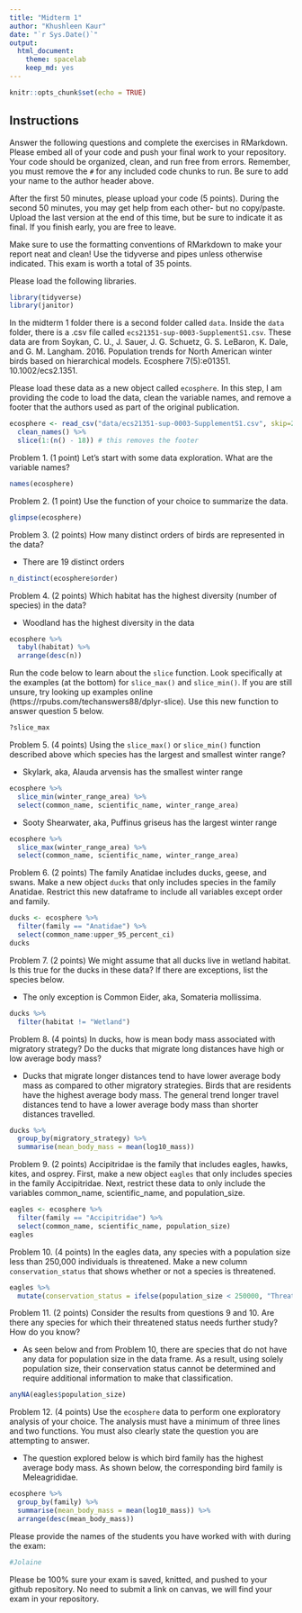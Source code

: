 ```yaml
---
title: "Midterm 1"
author: "Khushleen Kaur"
date: "`r Sys.Date()`"
output:
  html_document: 
    theme: spacelab
    keep_md: yes
---
```


```r
knitr::opts_chunk$set(echo = TRUE)
```

## Instructions
Answer the following questions and complete the exercises in RMarkdown. Please embed all of your code and push your final work to your repository. Your code should be organized, clean, and run free from errors. Remember, you must remove the `#` for any included code chunks to run. Be sure to add your name to the author header above.  

After the first 50 minutes, please upload your code (5 points). During the second 50 minutes, you may get help from each other- but no copy/paste. Upload the last version at the end of this time, but be sure to indicate it as final. If you finish early, you are free to leave.

Make sure to use the formatting conventions of RMarkdown to make your report neat and clean! Use the tidyverse and pipes unless otherwise indicated. This exam is worth a total of 35 points. 

Please load the following libraries.
```r
library(tidyverse)
library(janitor)
```

In the midterm 1 folder there is a second folder called `data`. Inside the `data` folder, there is a .csv file called `ecs21351-sup-0003-SupplementS1.csv`. These data are from Soykan, C. U., J. Sauer, J. G. Schuetz, G. S. LeBaron, K. Dale, and G. M. Langham. 2016. Population trends for North American winter birds based on hierarchical models. Ecosphere 7(5):e01351. 10.1002/ecs2.1351.  

Please load these data as a new object called `ecosphere`. In this step, I am providing the code to load the data, clean the variable names, and remove a footer that the authors used as part of the original publication.
```r
ecosphere <- read_csv("data/ecs21351-sup-0003-SupplementS1.csv", skip=2) %>% 
  clean_names() %>%
  slice(1:(n() - 18)) # this removes the footer
```

Problem 1. (1 point) Let's start with some data exploration. What are the variable names?
```r
names(ecosphere)
```

Problem 2. (1 point) Use the function of your choice to summarize the data.
```r
glimpse(ecosphere)
```

Problem 3. (2 points) How many distinct orders of birds are represented in the data?

- There are 19 distinct orders
```r
n_distinct(ecosphere$order)
```

Problem 4. (2 points) Which habitat has the highest diversity (number of species) in the data?

- Woodland has the highest diversity in the data
```r
ecosphere %>% 
  tabyl(habitat) %>% 
  arrange(desc(n))
```

Run the code below to learn about the `slice` function. Look specifically at the examples (at the bottom) for `slice_max()` and `slice_min()`. If you are still unsure, try looking up examples online (https://rpubs.com/techanswers88/dplyr-slice). Use this new function to answer question 5 below.
```r
?slice_max
```

Problem 5. (4 points) Using the `slice_max()` or `slice_min()` function described above which species has the largest and smallest winter range?

- Skylark, aka, Alauda arvensis has the smallest winter range
```r
ecosphere %>% 
  slice_min(winter_range_area) %>% 
  select(common_name, scientific_name, winter_range_area)
```
- Sooty Shearwater, aka, Puffinus griseus has the largest winter range
```r
ecosphere %>% 
  slice_max(winter_range_area) %>% 
  select(common_name, scientific_name, winter_range_area)
```
Problem 6. (2 points) The family Anatidae includes ducks, geese, and swans. Make a new object `ducks` that only includes species in the family Anatidae. Restrict this new dataframe to include all variables except order and family.
```r
ducks <- ecosphere %>% 
  filter(family == "Anatidae") %>% 
  select(common_name:upper_95_percent_ci)
ducks
```

Problem 7. (2 points) We might assume that all ducks live in wetland habitat. Is this true for the ducks in these data? If there are exceptions, list the species below.

- The only exception is Common Eider, aka,	Somateria mollissima.
```r
ducks %>% 
  filter(habitat != "Wetland")
```

Problem 8. (4 points) In ducks, how is mean body mass associated with migratory strategy? Do the ducks that migrate long distances have high or low average body mass?

- Ducks that migrate longer distances tend to have lower average body mass as compared to other migratory strategies. Birds that are residents have the highest average body mass. The general trend longer travel distances tend to have a lower average body mass than shorter distances travelled.
```r
ducks %>% 
  group_by(migratory_strategy) %>% 
  summarise(mean_body_mass = mean(log10_mass))
```

Problem 9. (2 points) Accipitridae is the family that includes eagles, hawks, kites, and osprey. First, make a new object `eagles` that only includes species in the family Accipitridae. Next, restrict these data to only include the variables common_name, scientific_name, and population_size.
```r
eagles <- ecosphere %>% 
  filter(family == "Accipitridae") %>% 
  select(common_name, scientific_name, population_size)
eagles
```

Problem 10. (4 points) In the eagles data, any species with a population size less than 250,000 individuals is threatened. Make a new column `conservation_status` that shows whether or not a species is threatened.
```r
eagles %>% 
  mutate(conservation_status = ifelse(population_size < 250000, "Threatened", "Not Threatened"))
```

Problem 11. (2 points) Consider the results from questions 9 and 10. Are there any species for which their threatened status needs further study? How do you know?

- As seen below and from Problem 10, there are species that do not have any data for population size in the data frame. As a result, using solely population size, their conservation status cannot be determined and require additional information to make that classification.
```r
anyNA(eagles$population_size)
```

Problem 12. (4 points) Use the `ecosphere` data to perform one exploratory analysis of your choice. The analysis must have a minimum of three lines and two functions. You must also clearly state the question you are attempting to answer.

- The question explored below is which bird family has the highest average body mass. As shown below, the corresponding bird family is Meleagrididae.
```r
ecosphere %>% 
  group_by(family) %>% 
  summarise(mean_body_mass = mean(log10_mass)) %>% 
  arrange(desc(mean_body_mass))
```

Please provide the names of the students you have worked with with during the exam:
```r
#Jolaine
```

Please be 100% sure your exam is saved, knitted, and pushed to your github repository. No need to submit a link on canvas, we will find your exam in your repository.